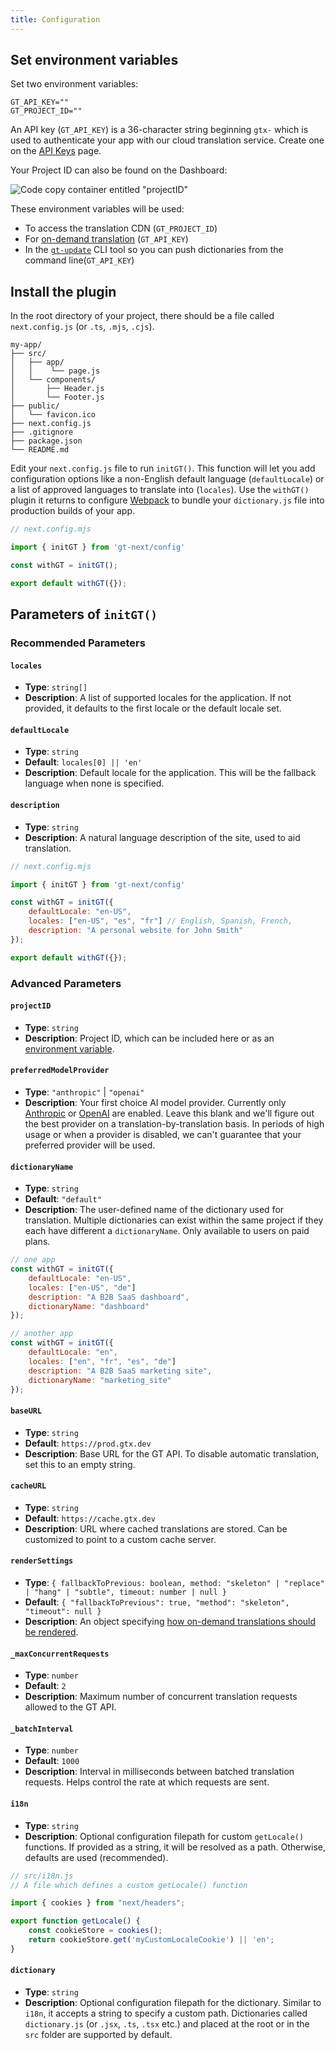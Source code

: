 ```yaml
---
title: Configuration
---
```


## Set environment variables

Set two environment variables:

```.env copy
GT_API_KEY=""
GT_PROJECT_ID=""
```

An API key (`GT_API_KEY`) is a 36-character string beginning `gtx-` which is used to authenticate your app with our cloud translation service. Create one on the [API Keys](https://www.generaltranslation.com/dashboard/redirect/api-keys) page.

Your Project ID can also be found on the Dashboard:

![Code copy container entitled "projectID"](/screenshots/project_id.jpeg)

These environment variables will be used:
- To access the translation CDN (`GT_PROJECT_ID`)
- For [on-demand translation](/#what-happens-if-a-translation-doesnt-exist) (`GT_API_KEY`)
- In the [`gt-update`](/cli) CLI tool so you can push dictionaries from the command line(`GT_API_KEY`)

## Install the plugin

In the root directory of your project, there should be a file called `next.config.js` (or `.ts`, `.mjs`, `.cjs`).

```
my-app/
├── src/
│   ├── app/
│   │    └── page.js
│   └── components/
│       ├── Header.js
│       └── Footer.js
├── public/
│   └── favicon.ico
├── next.config.js
├── .gitignore
├── package.json
└── README.md
```

Edit your `next.config.js` file to run `initGT()`. This function will let you add configuration options like a non-English default language (`defaultLocale`) or a list of approved languages to translate into (`locales`). Use the `withGT()` plugin it returns to configure [Webpack](https://nextjs.org/docs/app/api-reference/next-config-js/webpack) to bundle your `dictionary.js` file into production builds of your app.

```js copy
// next.config.mjs

import { initGT } from 'gt-next/config'

const withGT = initGT();

export default withGT({});
```

## Parameters of `initGT()`

### Recommended Parameters

#### `locales`
- **Type**: `string[]`
- **Description**: A list of supported locales for the application. If not provided, it defaults to the first locale or the default locale set.

#### `defaultLocale`
- **Type**: `string`
- **Default**: `locales[0] || 'en'`
- **Description**: Default locale for the application. This will be the fallback language when none is specified.

#### `description`
- **Type**: `string`
- **Description**: A natural language description of the site, used to aid translation.

```js copy
// next.config.mjs

import { initGT } from 'gt-next/config'

const withGT = initGT({
    defaultLocale: "en-US",
    locales: ["en-US", "es", "fr"] // English, Spanish, French,
    description: "A personal website for John Smith"
});

export default withGT({});
```

### Advanced Parameters

#### `projectID`
- **Type**: `string`
- **Description**: Project ID, which can be included here or as an [environment variable](/docs/gt-next/config#set-environment-variables).

#### `preferredModelProvider`
- **Type**: `"anthropic"` | `"openai"`
- **Description**: Your first choice AI model provider. Currently only [Anthropic](https://anthropic.com) or [OpenAI](https://openai.com) are enabled. Leave this blank and we'll figure out the best provider on a translation-by-translation basis. In periods of high usage or when a provider is disabled, we can't guarantee that your preferred provider will be used. 

#### `dictionaryName`
- **Type**: `string`
- **Default**: `"default"`
- **Description**: The user-defined name of the dictionary used for translation. Multiple dictionaries can exist within the same project if they each have different a `dictionaryName`. Only available to users on paid plans.

```javascript copy
// one app
const withGT = initGT({
    defaultLocale: "en-US",
    locales: ["en-US", "de"]
    description: "A B2B SaaS dashboard",
    dictionaryName: "dashboard"
});
```

```javascript copy
// another app
const withGT = initGT({
    defaultLocale: "en",
    locales: ["en", "fr", "es", "de"]
    description: "A B2B SaaS marketing site",
    dictionaryName: "marketing_site"
});
```

#### `baseURL`
- **Type**: `string`
- **Default**: `https://prod.gtx.dev`
- **Description**: Base URL for the GT API. To disable automatic translation, set this to an empty string.

#### `cacheURL`
- **Type**: `string`
- **Default**: `https://cache.gtx.dev`
- **Description**: URL where cached translations are stored. Can be customized to point to a custom cache server.

#### `renderSettings`
- **Type**: `{
        fallbackToPrevious: boolean,
        method: "skeleton" | "replace" | "hang" | "subtle",
        timeout: number | null
    }`
- **Default**: `{ "fallbackToPrevious": true, "method": "skeleton", "timeout": null }`
- **Description**: An object specifying [how on-demand translations should be rendered](/advanced/on-demand-rendering).


#### `_maxConcurrentRequests`
- **Type**: `number`
- **Default**: `2`
- **Description**: Maximum number of concurrent translation requests allowed to the GT API.

#### `_batchInterval`
- **Type**: `number`
- **Default**: `1000`
- **Description**: Interval in milliseconds between batched translation requests. Helps control the rate at which requests are sent.

#### `i18n`
- **Type**: `string`
- **Description**: Optional configuration filepath for custom `getLocale()` functions. If provided as a string, it will be resolved as a path. Otherwise, defaults are used (recommended).

```js
// src/i18n.js
// A file which defines a custom getLocale() function

import { cookies } from "next/headers";

export function getLocale() {
    const cookieStore = cookies();
    return cookieStore.get('myCustomLocaleCookie') || 'en';
}
```

#### `dictionary`
- **Type**: `string`
- **Description**: Optional configuration filepath for the dictionary. Similar to `i18n`, it accepts a string to specify a custom path. Dictionaries called `dictionary.js` (or `.jsx`, `.ts`, `.tsx` etc.) and placed at the root or in the `src` folder are supported by default.